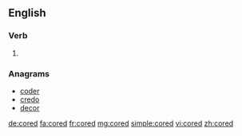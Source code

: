 ==English==

===Verb===
{{head|en}}

# {{en-past of|core}}

===Anagrams===
* [[coder#English|coder]]
* [[credo#English|credo]]
* [[decor#English|decor]]

[[de:cored]]
[[fa:cored]]
[[fr:cored]]
[[mg:cored]]
[[simple:cored]]
[[vi:cored]]
[[zh:cored]]